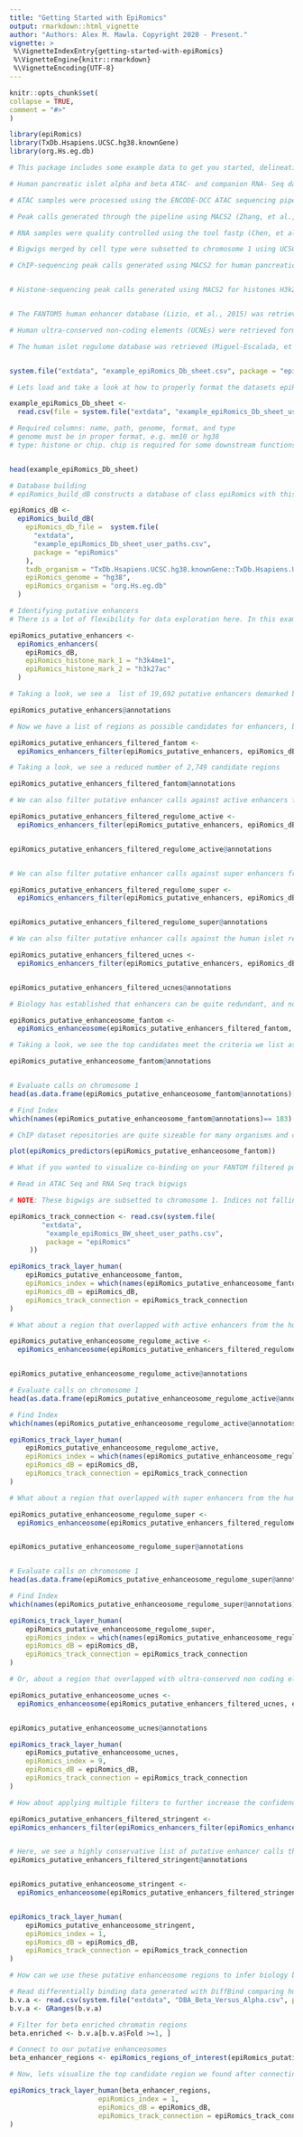 ```yaml
---
title: "Getting Started with EpiRomics"
output: rmarkdown::html_vignette
author: "Authors: Alex M. Mawla. Copyright 2020 - Present."
vignette: >
 %\VignetteIndexEntry{getting-started-with-epiRomics}
 %\VignetteEngine{knitr::rmarkdown}
 %\VignetteEncoding{UTF-8}
---
```

  
```r
knitr::opts_chunk$set(
collapse = TRUE,
comment = "#>"
)
```

```r
library(epiRomics)
library(TxDb.Hsapiens.UCSC.hg38.knownGene)
library(org.Hs.eg.db)
```


```r
# This package includes some example data to get you started, delineating human pancreatic islet enhancers between alpha and beta cells. 

# Human pancreatic islet alpha and beta ATAC- and companion RNA- Seq data were retrieved from GEO accession GSE76268 (Ackermann, et al., 2016). 

# ATAC samples were processed using the ENCODE-DCC ATAC sequencing pipeline, aligning to the hg38 (Harrow, et al., 2012) build of the human genome (Consortium, 2012; Davis, et al., 2018).

# Peak calls generated through the pipeline using MACS2 (Zhang, et al., 2008) were analyzed downstream through the BioConductor package DiffBind (Ross-Innes, et al., 2012) in order to identify differentially enriched chromatin regions between the two cell types. 

# RNA samples were quality controlled using the tool fastp (Chen, et al., 2018), and aligned using STAR (Dobin, et al., 2013) to the hg38 build of the human genome. Wiggle files produced by the STAR aligner were then merged by cell type using UCSC command line tools. 

# Bigwigs merged by cell type were subsetted to chromosome 1 using UCSC command line tools (Kent, et al., 2010). 

# ChIP-sequencing peak calls generated using MACS2 for human pancreatic islet transcription factors Foxa2, MafB, Nkx2.2, Nkx6.1, and Pdx1 were retrieved from the EMBL-EBI repository database E-MTAB-1919 (Pasquali, et al., 2014). All peak calls were lifted over to the hg38 genome build using the UCSC genome browser liftOver tool (Kent, et al., 2002). 


# Histone-sequencing peak calls generated using MACS2 for histones H3k27ac and H3k4me1 were retrieved from GEO accession GSE16256 (Bernstein, et al., 2010), and for histone H2A.Z from the EMBL-EBI repository database E-MTAB-1919 (Pasquali, et al., 2014). All peak calls were lifted over to the hg38 genome build using the UCSC genome browser liftOver tool. 


# The FANTOM5 human enhancer database (Lizio, et al., 2015) was retrieved, and all regions were lifted over to the hg38 genome build using the UCSC genome browser liftOver tool. 

# Human ultra-conserved non-coding elements (UCNEs) were retrieved form the UCNE database (Dimitrieva and Bucher, 2012), and all regions were lifted over to the hg38 genome build using the UCSC genome browser liftOver tool.

# The human islet regulome database was retrieved (Miguel-Escalada, et al., 2019) and all regions were lifted over to the hg38 genome build using the UCSC genome browser liftOver tool.


system.file("extdata", "example_epiRomics_Db_sheet.csv", package = "epiRomics")

# Lets load and take a look at how to properly format the datasets epiRomics uses to build its database.

example_epiRomics_Db_sheet <-
  read.csv(file = system.file("extdata", "example_epiRomics_Db_sheet_user_paths.csv", package = "epiRomics"))
```

```r
# Required columns: name, path, genome, format, and type
# genome must be in proper format, e.g. mm10 or hg38 
# type: histone or chip. chip is required for some downstream functions


head(example_epiRomics_Db_sheet)

# Database building
# epiRomics_build_dB constructs a database of class epiRomics with this data sheet

epiRomics_dB <-
  epiRomics_build_dB(
    epiRomics_db_file =  system.file(
      "extdata",
      "example_epiRomics_Db_sheet_user_paths.csv",
      package = "epiRomics"
    ),
    txdb_organism = "TxDb.Hsapiens.UCSC.hg38.knownGene::TxDb.Hsapiens.UCSC.hg38.knownGene",
    epiRomics_genome = "hg38",
    epiRomics_organism = "org.Hs.eg.db"
  )
```

```r
# Identifying putative enhancers
# There is a lot of flexibility for data exploration here. In this example, we search for putative enhancers using two histone marks known to co-occur at enhancer regions - h3k4me1 & h3k27ac

epiRomics_putative_enhancers <-
  epiRomics_enhancers(
    epiRomics_dB,
    epiRomics_histone_mark_1 = "h3k4me1",
    epiRomics_histone_mark_2 = "h3k27ac"
  )

# Taking a look, we see a  list of 19,692 putative enhancers demarked by H3k4me1 & H3k27ac

epiRomics_putative_enhancers@annotations
```

```r
# Now we have a list of regions as possible candidates for enhancers, but where do we go from here? One way to increase confidence of these calls is to cross this list against an enhancer database, for instance, FANTOM. NOTE: This option may not be available for all organisms. 

epiRomics_putative_enhancers_filtered_fantom <-
  epiRomics_enhancers_filter(epiRomics_putative_enhancers, epiRomics_dB, epiRomics_type ="hg38_custom_fantom")

# Taking a look, we see a reduced number of 2,749 candidate regions  

epiRomics_putative_enhancers_filtered_fantom@annotations
```


```r
# We can also filter putative enhancer calls against active enhancers from the human islet regulome database

epiRomics_putative_enhancers_filtered_regulome_active <-
  epiRomics_enhancers_filter(epiRomics_putative_enhancers, epiRomics_dB, epiRomics_type ="hg38_custom_regulome_active")


epiRomics_putative_enhancers_filtered_regulome_active@annotations



```

```r
# We can also filter putative enhancer calls against super enhancers from human islet regulome database

epiRomics_putative_enhancers_filtered_regulome_super <-
  epiRomics_enhancers_filter(epiRomics_putative_enhancers, epiRomics_dB, epiRomics_type ="hg38_custom_regulome_super")


epiRomics_putative_enhancers_filtered_regulome_super@annotations


```



```r
# We can also filter putative enhancer calls against the human islet regulome database

epiRomics_putative_enhancers_filtered_ucnes <-
  epiRomics_enhancers_filter(epiRomics_putative_enhancers, epiRomics_dB, epiRomics_type ="hg38_custom_ucnes")


epiRomics_putative_enhancers_filtered_ucnes@annotations

```


```r
# Biology has established that enhancers can be quite redundant, and not all play an active role in regulating a cell's activity. How can we utilize other epigenomic data in order to identify true enhanceosome regions? One way is to cross this list against all ChIP data of the cell type. A true enhanceosome region should have made it through our filtering thus far, and contain several binding sites for known TFs. Co-binding is expected, and the list is sorted by the highest number of ChIP hits within the region. 

epiRomics_putative_enhanceosome_fantom <-
  epiRomics_enhanceosome(epiRomics_putative_enhancers_filtered_fantom, epiRomics_dB)

# Taking a look, we see the top candidates meet the criteria we list as expected

epiRomics_putative_enhanceosome_fantom@annotations


# Evaluate calls on chromosome 1
head(as.data.frame(epiRomics_putative_enhanceosome_fantom@annotations)[as.data.frame(epiRomics_putative_enhanceosome_fantom@annotations)$seqnames=="chr1",])

# Find Index
which(names(epiRomics_putative_enhanceosome_fantom@annotations)== 183)

```

```r
# ChIP dataset repositories are quite sizeable for many organisms and cell types, with the expectation to only grow larger. Many different TFs binding to a putative enhancer region may not be that meaningful in the context of your biological question. A further step would be to ask whether there are co-TFs that pop up together, and whether this pattern varies across the functional annotation of the genome, i.e. does the combination of two TFs on enhanceosomes change on the gene body compared to distal intergenic regions? 

plot(epiRomics_predictors(epiRomics_putative_enhanceosome_fantom))
```

```r
# What if you wanted to visualize co-binding on your FANTOM filtered putative enhancer region? And do you have additional data you want to include for visualization, such as ATAC and RNA Seq? Lets take a look at one of the top hits 

# Read in ATAC Seq and RNA Seq track bigwigs

# NOTE: These bigwigs are subsetted to chromosome 1. Indices not falling on chromosome 1 will return an error.

epiRomics_track_connection <- read.csv(system.file(
        "extdata",
         "example_epiRomics_BW_sheet_user_paths.csv",
         package = "epiRomics"
     ))

```

```r



epiRomics_track_layer_human(
    epiRomics_putative_enhanceosome_fantom,
    epiRomics_index = which(names(epiRomics_putative_enhanceosome_fantom@annotations)== 183),
    epiRomics_dB = epiRomics_dB,
    epiRomics_track_connection = epiRomics_track_connection
)
```

```r
# What about a region that overlapped with active enhancers from the human islet regulome database? 

epiRomics_putative_enhanceosome_regulome_active <-
  epiRomics_enhanceosome(epiRomics_putative_enhancers_filtered_regulome_active, epiRomics_dB)


epiRomics_putative_enhanceosome_regulome_active@annotations

# Evaluate calls on chromosome 1
head(as.data.frame(epiRomics_putative_enhanceosome_regulome_active@annotations)[as.data.frame(epiRomics_putative_enhanceosome_regulome_active@annotations)$seqnames=="chr1",])

# Find Index
which(names(epiRomics_putative_enhanceosome_regulome_active@annotations)== 82)

```

```r



epiRomics_track_layer_human(
    epiRomics_putative_enhanceosome_regulome_active,
    epiRomics_index = which(names(epiRomics_putative_enhanceosome_regulome_active@annotations)== 82),
    epiRomics_dB = epiRomics_dB,
    epiRomics_track_connection = epiRomics_track_connection
)
```

```r
# What about a region that overlapped with super enhancers from the human islet regulome database? 

epiRomics_putative_enhanceosome_regulome_super <-
  epiRomics_enhanceosome(epiRomics_putative_enhancers_filtered_regulome_super, epiRomics_dB)


epiRomics_putative_enhanceosome_regulome_super@annotations


# Evaluate calls on chromosome 1
head(as.data.frame(epiRomics_putative_enhanceosome_regulome_super@annotations)[as.data.frame(epiRomics_putative_enhanceosome_regulome_super@annotations)$seqnames=="chr1",])

# Find Index
which(names(epiRomics_putative_enhanceosome_regulome_super@annotations)== 1)

```

```r



epiRomics_track_layer_human(
    epiRomics_putative_enhanceosome_regulome_super,
    epiRomics_index = which(names(epiRomics_putative_enhanceosome_regulome_super@annotations)== 1),
    epiRomics_dB = epiRomics_dB,
    epiRomics_track_connection = epiRomics_track_connection
)
```



```r
# Or, about a region that overlapped with ultra-conserved non coding elements? 

epiRomics_putative_enhanceosome_ucnes <-
  epiRomics_enhanceosome(epiRomics_putative_enhancers_filtered_ucnes, epiRomics_dB)


epiRomics_putative_enhanceosome_ucnes@annotations
```

```r

epiRomics_track_layer_human(
    epiRomics_putative_enhanceosome_ucnes,
    epiRomics_index = 9,
    epiRomics_dB = epiRomics_dB,
    epiRomics_track_connection = epiRomics_track_connection
)
```

```r
# How about applying multiple filters to further increase the confidence of calls?

epiRomics_putative_enhancers_filtered_stringent <-
epiRomics_enhancers_filter(epiRomics_enhancers_filter(epiRomics_enhancers_filter(epiRomics_enhancers_filter(epiRomics_putative_enhancers, epiRomics_dB, epiRomics_type ="hg38_custom_fantom"), epiRomics_dB,epiRomics_type="hg38_custom_regulome_active"), epiRomics_dB, epiRomics_type="hg38_custom_regulome_super"), epiRomics_dB, epiRomics_type ="hg38_custom_ucnes")


# Here, we see a highly conservative list of putative enhancer calls that overlap with four different functional annotations, suggesting the lowest hanging fruit for downstream bench-lab validation. NOTE: The UCNE database filter caused the greatest reduction in enhancer calls. 
epiRomics_putative_enhancers_filtered_stringent@annotations


epiRomics_putative_enhanceosome_stringent <-
  epiRomics_enhanceosome(epiRomics_putative_enhancers_filtered_stringent, epiRomics_dB)



```


```r

epiRomics_track_layer_human(
    epiRomics_putative_enhanceosome_stringent,
    epiRomics_index = 1,
    epiRomics_dB = epiRomics_dB,
    epiRomics_track_connection = epiRomics_track_connection
)
```


```r
# How can we use these putative enhanceosome regions to infer biology between cell states? In this example, we will integrate ATAC-Seq data differential testing showing differences in chromatin accessibility between alpha and beta cells 

# Read differentially binding data generated with DiffBind comparing human alpha and beta cell chromatin
b.v.a <- read.csv(system.file("extdata", "DBA_Beta_Versus_Alpha.csv", package = "epiRomics"))
b.v.a <- GRanges(b.v.a)

# Filter for beta enriched chromatin regions
beta.enriched <- b.v.a[b.v.a$Fold >=1, ]

# Connect to our putative enhanceosomes
beta_enhancer_regions <- epiRomics_regions_of_interest(epiRomics_putative_enhanceosome_fantom,beta.enriched)
```

```r
# Now, lets visualize the top candidate region we found after connecting our differential chromatin analysis with the putative enhanceosomes 

epiRomics_track_layer_human(beta_enhancer_regions,
                      epiRomics_index = 1,
                      epiRomics_dB = epiRomics_dB,
                      epiRomics_track_connection = epiRomics_track_connection
)
```


